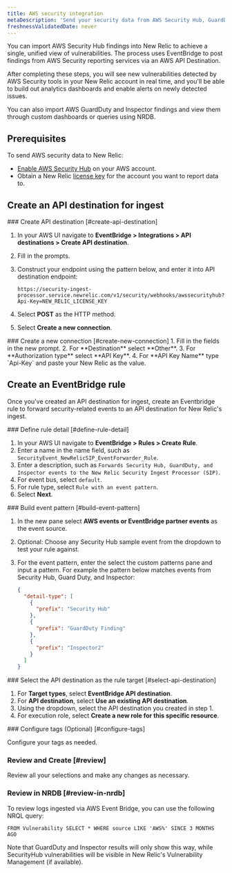 ```yaml
---
title: AWS security integration
metaDescription: 'Send your security data from AWS Security Hub, GuardDuty, and inspector directly to New Relic.'
freshnessValidatedDate: never
---
```

You can import AWS Security Hub findings into New Relic to achieve a single, unified view of vulnerabilities. The process uses EventBridge to post findings from AWS Security reporting services via an AWS API Destination.

After completing these steps, you will see new vulnerabilities detected by AWS Security tools in your New Relic account in real time, and you'll be able to build out analytics dashboards and enable alerts on newly detected issues. 

You can also import AWS GuardDuty and Inspector findings and view them through custom dashboards or queries using NRDB. 

## Prerequisites

To send AWS security data to New Relic:
- [Enable AWS Security Hub](https://docs.aws.amazon.com/securityhub/latest/userguide/securityhub-settingup.html) on your AWS account. 
- Obtain a New Relic [license key](/docs/accounts-partnerships/install-new-relic/account-setup/license-key) for the account you want to report data to.

## Create an API destination for ingest

<Steps>
  <Step>
### Create API destination [#create-api-destination]

1. In your AWS UI navigate to **EventBridge > Integrations > API destinations > Create API destination**.
2. Fill in the prompts.
3. Construct your endpoint using the pattern below, and enter it into API destination endpoint:

    ```
    https://security-ingest-processor.service.newrelic.com/v1/security/webhooks/awssecurityhub?Api-Key=NEW_RELIC_LICENSE_KEY
    ```

4. Select **POST** as the HTTP method.
5. Select **Create a new connection**.
  </Step>
  <Step>
### Create a new connection [#create-new-connection]
1. Fill in the fields in the new prompt.
2. For **Destination** select **Other**.
3. For **Authorization type** select **API Key**.
4. For **API Key Name** type `Api-Key` and paste your New Relic <InlinePopover type="licenseKey" /> as the value.
  </Step>
</Steps>

## Create an EventBridge rule

Once you've created an API destination for ingest, create an Eventbridge rule to forward security-related events to an API destination for New Relic's ingest.

<Steps>
  <Step>
### Define rule detail [#define-rule-detail]

1. In your AWS UI navigate to **EventBridge > Rules > Create Rule**.
2. Enter a name in the name field, such as `SecurityEvent_NewRelicSIP_EventForwarder_Rule`.
3. Enter a description, such as `Forwards Security Hub, GuardDuty, and Inspector events to the New Relic Security Ingest Processor (SIP)`.
4. For event bus, select `default`.
5. For rule type, select `Rule with an event pattern`.
6. Select **Next**.
  </Step>
  <Step>
### Build event pattern [#build-event-pattern]

1. In the new pane select **AWS events or EventBridge partner events** as the event source.
2. Optional: Choose any Security Hub sample event from the dropdown to test your rule against. 
3. For the event pattern, enter the select the custom patterns pane and input a pattern. For example the pattern below matches events from Security Hub, Guard Duty, and Inspector:

    ```json
    {
      "detail-type": [
        {
          "prefix": "Security Hub"
        },
        {
          "prefix": "GuardDuty Finding"
        },
        {
          "prefix": "Inspector2"
        }
      ]
    }
    ```
  </Step>
  <Step>
### Select the API destination as the rule target [#select-api-destination]

1. For **Target types**, select **EventBridge API destination**.
2. For **API destination**, select **Use an existing API destination**.
3. Using the dropdown, select the API destination you created in step 1.
4. For execution role, select **Create a new role for this specific resource**.
  </Step>
  <Step>
### Configure tags (Optional) [#configure-tags]

Configure your tags as needed.
  </Step>
  <Step>
### Review and Create [#review]

Review all your selections and make any changes as necessary.
  </Step>
  <Step>
### Review in NRDB [#review-in-nrdb]

To review logs ingested via AWS Event Bridge, you can use the following NRQL query:

```
FROM Vulnerability SELECT * WHERE source LIKE 'AWS%' SINCE 3 MONTHS AGO
```

Note that GuardDuty and Inspector results will only show this way, while SecurityHub vulnerabilities will be visible in New Relic's Vulnerability Management (if available).
  </Step>
</Steps>